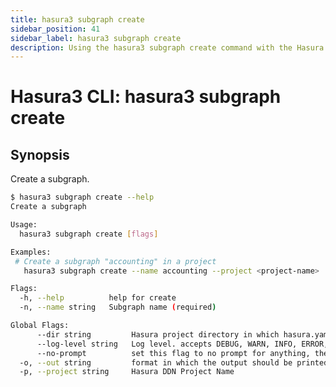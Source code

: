 ```yaml
---
title: hasura3 subgraph create
sidebar_position: 41
sidebar_label: hasura3 subgraph create
description: Using the hasura3 subgraph create command with the Hasura CLI
---
```


# Hasura3 CLI: hasura3 subgraph create 

## Synopsis
Create a subgraph.

```bash
$ hasura3 subgraph create --help
Create a subgraph

Usage:
  hasura3 subgraph create [flags]

Examples:
 # Create a subgraph "accounting" in a project
   hasura3 subgraph create --name accounting --project <project-name>

Flags:
  -h, --help          help for create
  -n, --name string   Subgraph name (required)

Global Flags:
      --dir string         Hasura project directory in which hasura.yaml is present (default ".")
      --log-level string   Log level. accepts DEBUG, WARN, INFO, ERROR, FATAL (default "INFO")
      --no-prompt          set this flag to no prompt for anything, the command fails if any input is missing
  -o, --out string         format in which the output should be printed, accepts table, json and yaml (default "table")
  -p, --project string     Hasura DDN Project Name
```

